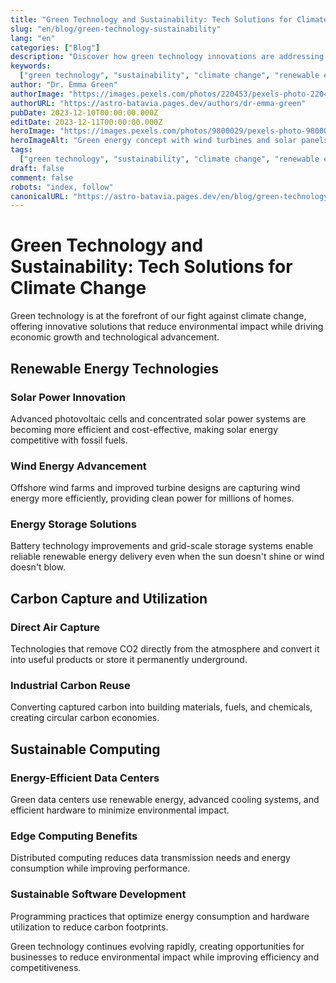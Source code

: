```yaml
---
title: "Green Technology and Sustainability: Tech Solutions for Climate Change"
slug: "en/blog/green-technology-sustainability"
lang: "en"
categories: ["Blog"]
description: "Discover how green technology innovations are addressing climate change through renewable energy, carbon capture, and sustainable computing practices."
keywords:
  ["green technology", "sustainability", "climate change", "renewable energy"]
author: "Dr. Emma Green"
authorImage: "https://images.pexels.com/photos/220453/pexels-photo-220453.jpeg?auto=compress&cs=tinysrgb&w=1260&h=750&dpr=1"
authorURL: "https://astro-batavia.pages.dev/authors/dr-emma-green"
pubDate: 2023-12-10T00:00:00.000Z
editDate: 2023-12-11T00:00:00.000Z
heroImage: "https://images.pexels.com/photos/9800029/pexels-photo-9800029.jpeg?auto=compress&cs=tinysrgb&w=1260&h=750&dpr=1"
heroImageAlt: "Green energy concept with wind turbines and solar panels"
tags:
  ["green technology", "sustainability", "climate change", "renewable energy"]
draft: false
comment: false
robots: "index, follow"
canonicalURL: "https://astro-batavia.pages.dev/en/blog/green-technology-sustainability"
---
```


# Green Technology and Sustainability: Tech Solutions for Climate Change

Green technology is at the forefront of our fight against climate change, offering innovative solutions that reduce environmental impact while driving economic growth and technological advancement.

## Renewable Energy Technologies

### Solar Power Innovation

Advanced photovoltaic cells and concentrated solar power systems are becoming more efficient and cost-effective, making solar energy competitive with fossil fuels.

### Wind Energy Advancement

Offshore wind farms and improved turbine designs are capturing wind energy more efficiently, providing clean power for millions of homes.

### Energy Storage Solutions

Battery technology improvements and grid-scale storage systems enable reliable renewable energy delivery even when the sun doesn't shine or wind doesn't blow.

## Carbon Capture and Utilization

### Direct Air Capture

Technologies that remove CO2 directly from the atmosphere and convert it into useful products or store it permanently underground.

### Industrial Carbon Reuse

Converting captured carbon into building materials, fuels, and chemicals, creating circular carbon economies.

## Sustainable Computing

### Energy-Efficient Data Centers

Green data centers use renewable energy, advanced cooling systems, and efficient hardware to minimize environmental impact.

### Edge Computing Benefits

Distributed computing reduces data transmission needs and energy consumption while improving performance.

### Sustainable Software Development

Programming practices that optimize energy consumption and hardware utilization to reduce carbon footprints.

Green technology continues evolving rapidly, creating opportunities for businesses to reduce environmental impact while improving efficiency and competitiveness.
